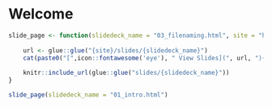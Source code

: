 # Welcome

```r

slide_page <- function(slidedeck_name = "03_filenaming.html", site = "https://annakrystalli.me/rrresearchACCE20"){
    
    url <- glue::glue("{site}/slides/{slidedeck_name}")   
    cat(paste0("[",icon::fontawesome('eye'), " View Slides](", url, "){target='blank'} <br><br>"))
    
    knitr::include_url(glue::glue("slides/{slidedeck_name}"))
}
```

```r
slide_page(slidedeck_name = "01_intro.html")
```



